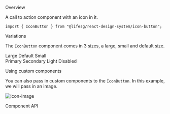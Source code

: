 
<Meta title="General/IconButton" component={IconButton} />

<Title>Icon Button</Title>

<Secondary>Overview</Secondary>

A call to action component with an icon in it.

```tsx
import { IconButton } from "@lifesg/react-design-system/icon-button";
```

<Canvas>
    <Story name="IconButton">
        <IconButton>
            <LockIcon />
        </IconButton>
    </Story>
</Canvas>

<Heading3>Variations</Heading3>

The `IconButton` component comes in 3 sizes, a large, small and default size.

<Preview>
    <Story name="Variations">
        <ContainerWrapper>
            <Container>
                <span />
                <span>Large</span>
                <span>Default</span>
                <span>Small</span>
            </Container>
            <br />
            <Container>
                <label>Primary</label>
                <IconButton sizeType="large" styleType="primary">
                    <LockIcon />
                </IconButton>
                <IconButton styleType="primary">
                    <LockIcon />
                </IconButton>
                <IconButton sizeType="small" styleType="primary">
                    <LockIcon />
                </IconButton>
            </Container>
            <Container>
                <label>Secondary</label>
                <IconButton sizeType="large" styleType="secondary">
                    <LockIcon />
                </IconButton>
                <IconButton styleType="secondary">
                    <LockIcon />
                </IconButton>
                <IconButton sizeType="small" styleType="secondary">
                    <LockIcon />
                </IconButton>
            </Container>
            <Container>
                <label>Light</label>
                <IconButton sizeType="large" styleType="light">
                    <LockIcon />
                </IconButton>
                <IconButton styleType="light">
                    <LockIcon />
                </IconButton>
                <IconButton sizeType="small" styleType="light">
                    <LockIcon />
                </IconButton>
            </Container>
            <Container>
                <label>Disabled</label>
                <IconButton sizeType="large" disabled>
                    <LockIcon />
                </IconButton>
                <IconButton disabled>
                    <LockIcon />
                </IconButton>
                <IconButton sizeType="small" disabled>
                    <LockIcon />
                </IconButton>
            </Container>
        </ContainerWrapper>
    </Story>
</Preview>

<Heading3>Using custom components</Heading3>

You can also pass in custom components to the `IconButton`. In this example, we will pass in an image.

<Preview>
    <Story name="Custom components">
        <IconButton>
            <img
                src="https://cdn-icons-png.flaticon.com/128/2171/2171991.png"
                alt="icon-image"
            />
        </IconButton>
    </Story>
</Preview>

<Secondary>Component API</Secondary>

<PropsTable />
